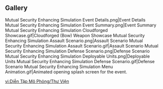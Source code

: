 {{Event Tabs
|subpage1 = Synthesized Intel
}}

==Gallery==
<gallery>
Mutual Security Enhancing Simulation Event Details.png|Event Details
Mutual Security Enhancing Simulation Event Summary.png|Event Summary
Mutual Security Enhancing Simulation Cloudforged Showcase.gif|Cloudforged (Bow) Weapon Showcase
Mutual Security Enhancing Simulation Assault Scenario.png|Assault Scenario
Mutual Security Enhancing Simulation Assault Scenario.gif|Assault Scenario
Mutual Security Enhancing Simulation Defense Scenario.png|Defense Scenario
Mutual Security Enhancing Simulation Deployable Units.png|Deployable Units
Mutual Security Enhancing Simulation Defense Scenario.gif|Defense Scenario
Mutual Security Enhancing Simulation Menu Animation.gif|Animated opening splash screen for the event.
</gallery>

[[vi:Diễn Tập Mô Phỏng/Thư Viện]]